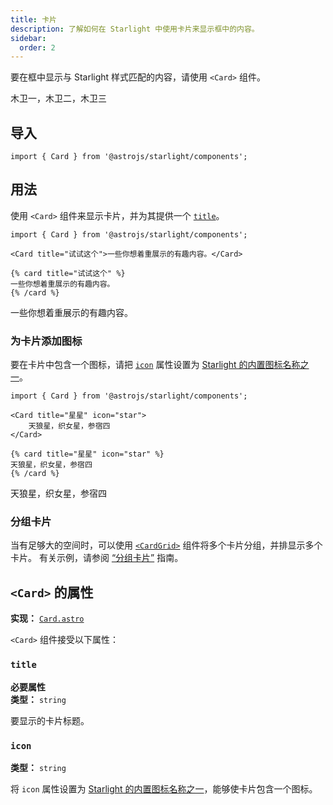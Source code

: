 ```yaml
---
title: 卡片
description: 了解如何在 Starlight 中使用卡片来显示框中的内容。
sidebar:
  order: 2
---
```



要在框中显示与 Starlight 样式匹配的内容，请使用 `<Card>` 组件。


<Preview>

<Card slot="preview" title="卫星" icon="moon">
	木卫一，木卫二，木卫三
</Card>

</Preview>

## 导入

```tsx
import { Card } from '@astrojs/starlight/components';
```

## 用法

使用 `<Card>` 组件来显示卡片，并为其提供一个 [`title`](#title)。

<Preview>

```mdx
import { Card } from '@astrojs/starlight/components';

<Card title="试试这个">一些你想着重展示的有趣内容。</Card>
```

<Fragment slot="markdoc">

```markdoc
{% card title="试试这个" %}
一些你想着重展示的有趣内容。
{% /card %}
```

</Fragment>

<Card slot="preview" title="试试这个">
	一些你想着重展示的有趣内容。
</Card>

</Preview>

### 为卡片添加图标

要在卡片中包含一个图标，请把 [`icon`](#icon) 属性设置为 [Starlight 的内置图标名称之一](/zh-cn/reference/icons/#所有图标)。

<Preview>

```mdx 'icon="star"'
import { Card } from '@astrojs/starlight/components';

<Card title="星星" icon="star">
	天狼星，织女星，参宿四
</Card>
```

<Fragment slot="markdoc">

```markdoc 'icon="star"'
{% card title="星星" icon="star" %}
天狼星，织女星，参宿四
{% /card %}
```

</Fragment>

<Card slot="preview" title="星星" icon="star">
	天狼星，织女星，参宿四
</Card>

</Preview>

### 分组卡片

当有足够大的空间时，可以使用 [`<CardGrid>`](/zh-cn/components/card-grids/) 组件将多个卡片分组，并排显示多个卡片。
有关示例，请参阅 [“分组卡片”](/zh-cn/components/card-grids/#分组卡片) 指南。

## `<Card>` 的属性

**实现：** [`Card.astro`](https://github.com/withastro/starlight/blob/main/packages/starlight/user-components/Card.astro)

`<Card>` 组件接受以下属性：

### `title`

**必要属性**  
**类型：** `string`

要显示的卡片标题。

### `icon`

**类型：** `string`

将 `icon` 属性设置为 [Starlight 的内置图标名称之一](/zh-cn/reference/icons/#所有图标)，能够使卡片包含一个图标。

